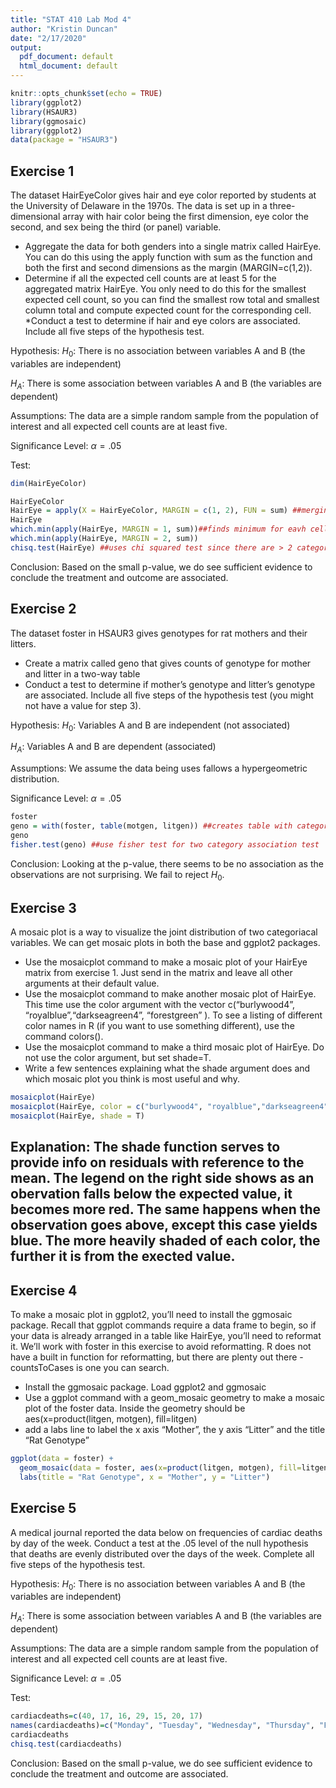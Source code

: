 ```yaml
---
title: "STAT 410 Lab Mod 4"
author: "Kristin Duncan"
date: "2/17/2020"
output:
  pdf_document: default
  html_document: default
---
```


```r
knitr::opts_chunk$set(echo = TRUE)
library(ggplot2)
library(HSAUR3)
library(ggmosaic)
library(ggplot2)
data(package = "HSAUR3")
```

## Exercise 1
The dataset HairEyeColor gives hair and eye color reported by students at the University of Delaware in the 1970s.  The data is set up in a three-dimensional array with hair color being the first dimension, eye color the second, and sex being the third (or panel) variable.

* Aggregate the data for both genders into a single matrix called HairEye.  You can do this using the apply function with sum as the function and both the first and second dimensions as the margin (MARGIN=c(1,2)).
* Determine if all the expected cell counts are at least 5 for the aggregated matrix HairEye.  You only need to do this for the smallest expected cell count, so you can find the smallest row total and smallest column total and compute expected count for the corresponding cell. 
*Conduct a test to determine if hair and eye colors are associated.  Include all five steps of the hypothesis test.

Hypothesis:
$H_0$: There is no association between variables A and B (the variables are independent)

$H_A$: There is some association between variables A and B (the variables are dependent)

Assumptions:
The data are a simple random sample from the population of interest and all expected cell counts are at least five.

Significance Level:
$\alpha = .05$

Test:
```r
dim(HairEyeColor)

HairEyeColor
HairEye = apply(X = HairEyeColor, MARGIN = c(1, 2), FUN = sum) ##merging both data sets for each sex to get total amount for eavh category
HairEye
which.min(apply(HairEye, MARGIN = 1, sum))##finds minimum for eavh cell by row and column
which.min(apply(HairEye, MARGIN = 2, sum))
chisq.test(HairEye) ##uses chi squared test since there are > 2 categories(eye coler, hair color, sex)
```
Conclusion:
Based on the small p-value, we do see sufficient evidence to conclude the treatment and outcome are associated.


## Exercise 2

The dataset foster in HSAUR3 gives genotypes for rat mothers and their litters.

* Create a matrix called geno that gives counts of genotype for mother and litter in a two-way table
* Conduct a test to determine if mother's genotype and litter's genotype are associated.  Include all five steps of the hypothesis test (you might not have a value for step 3).

Hypothesis:
$H_0$: Variables A and B are independent (not associated)

$H_A$: Variables A and B are dependent (associated)

Assumptions:
We assume the data being uses fallows a hypergeometric distribution.

Significance Level:
$\alpha = .05$
```r
foster
geno = with(foster, table(motgen, litgen)) ##creates table with categories motgen and litgen
geno
fisher.test(geno) ##use fisher test for two category association test
```
Conclusion:
Looking at the p-value, there seems to be no association as the observations are not surprising. We fail to reject $H_0$.


## Exercise 3
A mosaic plot is a way to visualize the joint distribution of two categoriacal variables.  We can get mosaic plots in both the base and ggplot2 packages.

* Use the mosaicplot command to make a mosaic plot of your HairEye matrix from exercise 1.  Just send in the matrix and leave all other arguments at their default value.
* Use the mosaicplot command to make another mosaic plot of HairEye.  This time use the color argument with the vector c("burlywood4", "royalblue","darkseagreen4", "forestgreen" ).  To see a listing of different color names in R (if you want to use something different), use the command colors().
* Use the mosaicplot command to make a third mosaic plot of HairEye.  Do not use the color argument, but set shade=T.
* Write a few sentences explaining what the shade argument does and which mosaic plot you think is most useful and why. 
```r
mosaicplot(HairEye)
mosaicplot(HairEye, color = c("burlywood4", "royalblue","darkseagreen4", "forestgreen" ))
mosaicplot(HairEye, shade = T)
```
## Explanation: The shade function serves to provide info on residuals with reference to the mean. The legend on the right side shows as an obervation falls below the expected value, it becomes more red. The same happens when the observation goes above, except this case yields blue. The more heavily shaded of each color, the further it is from the exected value.


## Exercise 4
To make a mosaic plot in ggplot2, you'll need to install the ggmosaic package.  Recall that ggplot commands require a data frame to begin, so if your data is already arranged in a table like HairEye, you'll need to reformat it.  We'll work with foster in this exercise to avoid reformatting. R does not have a built in function for reformatting, but there are plenty out there - countsToCases is one you can search.

* Install the ggmosaic package.  Load ggplot2 and ggmosaic
* Use a ggplot command with a geom_mosaic geometry to make a mosaic plot of the foster data.  Inside the geometry should be aes(x=product(litgen, motgen), fill=litgen)
* add a labs line to label the x axis "Mother", the y axis "Litter" and the title "Rat Genotype"

```r
ggplot(data = foster) +  
  geom_mosaic(data = foster, aes(x=product(litgen, motgen), fill=litgen)) + ##creating the graph
  labs(title = "Rat Genotype", x = "Mother", y = "Litter")
```

## Exercise 5
A medical journal reported the data below on frequencies of cardiac deaths by day of the week.  Conduct a test at the .05 level of the null hypothesis that deaths are evenly distributed over the days of the week.  Complete all five steps of the hypothesis test.

Hypothesis:
$H_0$: There is no association between variables A and B (the variables are independent)

$H_A$: There is some association between variables A and B (the variables are dependent)

Assumptions:
The data are a simple random sample from the population of interest and all expected cell counts are at least five.

Significance Level:
$\alpha = .05$

Test:
```r
cardiacdeaths=c(40, 17, 16, 29, 15, 20, 17)
names(cardiacdeaths)=c("Monday", "Tuesday", "Wednesday", "Thursday", "Friday", "Saturday", "Sunday")
cardiacdeaths
chisq.test(cardiacdeaths)
```
Conclusion:
Based on the small p-value, we do see sufficient evidence to conclude the treatment and outcome are associated.

